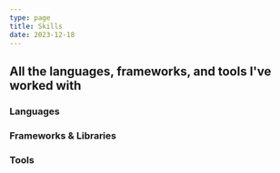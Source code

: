 ```yaml
---
type: page
title: Skills
date: 2023-12-18
---
```


## All the languages, frameworks, and tools I've worked with

### Languages

<div style={{ display: 'flex', flexWrap: 'wrap' }}>
  <SkillCard skillName="Python" iconName="devicon-python-plain" iconLibrary="devicon" />
  <SkillCard skillName="C" iconName="devicon-c-plain" iconLibrary="devicon" />
  <SkillCard skillName="Java" iconName="devicon-java-plain" iconLibrary="devicon" />
  <SkillCard skillName="Swift" iconName="devicon-swift-plain" iconLibrary="devicon" />
  <SkillCard skillName="JavaScript" iconName="devicon-javascript-plain" iconLibrary="devicon" />
  <SkillCard skillName="PostgreSQL" iconName="devicon-postgresql-plain" iconLibrary="devicon" />
  <SkillCard skillName="RISC-V Assembly" iconName="" iconLibrary="" />
</div>

### Frameworks & Libraries

<div style={{ display: 'flex', flexWrap: 'wrap' }}>
  <SkillCard skillName="SwiftUI" iconName="devicon-swift-plain" iconLibrary="devicon" />
  <SkillCard skillName="React" iconName="devicon-react-original" iconLibrary="devicon" />
  <SkillCard skillName="FastAPI" iconName="devicon-fastapi-plain" iconLibrary="devicon" />
  <SkillCard skillName="SQLAlchemy" iconName="devicon-sqlalchemy-plain" iconLibrary="devicon" />
  <SkillCard skillName="Node.js" iconName="devicon-nodejs-plain" iconLibrary="devicon" />
  <SkillCard skillName="Express.js" iconName="devicon-express-original" iconLibrary="devicon" />
  <SkillCard skillName="Pandas" iconName="devicon-pandas-original" iconLibrary="devicon" />
  <SkillCard skillName="NumPy" iconName="devicon-numpy-original" iconLibrary="devicon" />
  <SkillCard skillName="Next.js" iconName="devicon-nextjs-original" iconLibrary="devicon" />
</div>

### Tools

<div style={{ display: 'flex', flexWrap: 'wrap' }}>
  <SkillCard skillName="Git" iconName="devicon-git-plain" iconLibrary="devicon" />
  <SkillCard skillName="Docker" iconName="devicon-docker-plain" iconLibrary="devicon" />
  <SkillCard skillName="Firebase" iconName="devicon-firebase-plain" iconLibrary="devicon" />
  <SkillCard skillName="MongoDB" iconName="devicon-mongodb-plain" iconLibrary="devicon" />
  <SkillCard skillName="Alembic" iconName="bi-database-down" iconLibrary="bootstrap" />
  <SkillCard skillName="Vercel" iconName="bi-cloud-arrow-up-fill" iconLibrary="bootstrap" />
  <SkillCard skillName="Supabase" iconName="bi-cloud-fill" iconLibrary="bootstrap" />

</div>
